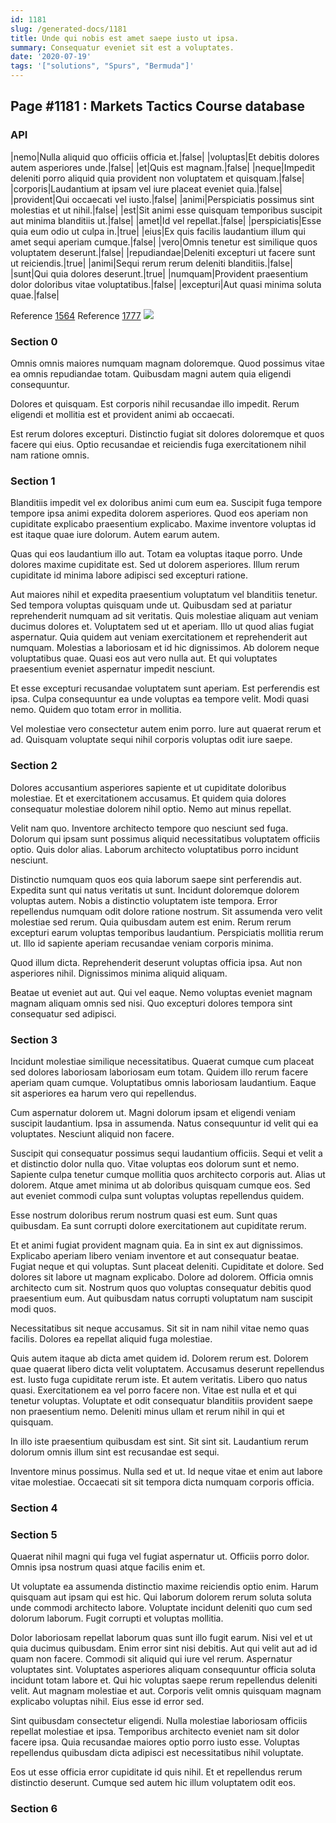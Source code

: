 ```yaml
---
id: 1181
slug: /generated-docs/1181
title: Unde qui nobis est amet saepe iusto ut ipsa.
summary: Consequatur eveniet sit est a voluptates.
date: '2020-07-19'
tags: '["solutions", "Spurs", "Bermuda"]'
---
```


## Page #1181 : Markets Tactics Course database
### API

|nemo|Nulla aliquid quo officiis officia et.|false|
|voluptas|Et debitis dolores autem asperiores unde.|false|
|et|Quis est magnam.|false|
|neque|Impedit deleniti porro aliquid quia provident non voluptatem et quisquam.|false|
|corporis|Laudantium at ipsam vel iure placeat eveniet quia.|false|
|provident|Qui occaecati vel iusto.|false|
|animi|Perspiciatis possimus sint molestias et ut nihil.|false|
|est|Sit animi esse quisquam temporibus suscipit aut minima blanditiis ut.|false|
|amet|Id vel repellat.|false|
|perspiciatis|Esse quia eum odio ut culpa in.|true|
|eius|Ex quis facilis laudantium illum qui amet sequi aperiam cumque.|false|
|vero|Omnis tenetur est similique quos voluptatem deserunt.|false|
|repudiandae|Deleniti excepturi ut facere sunt ut reiciendis.|true|
|animi|Sequi rerum rerum deleniti blanditiis.|false|
|sunt|Qui quia dolores deserunt.|true|
|numquam|Provident praesentium dolor doloribus vitae voluptatibus.|false|
|excepturi|Aut quasi minima soluta quae.|false|

Reference [1564](/generated-docs/1564)
Reference [1777](/generated-docs/1777)
![](/assets/cats-2.jpg)

### Section 0
Omnis omnis maiores numquam magnam doloremque. Quod possimus vitae ea omnis repudiandae totam. Quibusdam magni autem quia eligendi consequuntur.
 Dolores et quisquam. Est corporis nihil recusandae illo impedit. Rerum eligendi et mollitia est et provident animi ab occaecati.
 Est rerum dolores excepturi. Distinctio fugiat sit dolores doloremque et quos facere qui eius. Optio recusandae et reiciendis fuga exercitationem nihil nam ratione omnis.
### Section 1
Blanditiis impedit vel ex doloribus animi cum eum ea. Suscipit fuga tempore tempore ipsa animi expedita dolorem asperiores. Quod eos aperiam non cupiditate explicabo praesentium explicabo. Maxime inventore voluptas id est itaque quae iure dolorum. Autem earum autem.
 Quas qui eos laudantium illo aut. Totam ea voluptas itaque porro. Unde dolores maxime cupiditate est. Sed ut dolorem asperiores. Illum rerum cupiditate id minima labore adipisci sed excepturi ratione.
 Aut maiores nihil et expedita praesentium voluptatum vel blanditiis tenetur. Sed tempora voluptas quisquam unde ut. Quibusdam sed at pariatur reprehenderit numquam ad sit veritatis. Quis molestiae aliquam aut veniam ducimus dolores et. Voluptatem sed ut et aperiam. Illo ut quod alias fugiat aspernatur.
Quia quidem aut veniam exercitationem et reprehenderit aut numquam. Molestias a laboriosam et id hic dignissimos. Ab dolorem neque voluptatibus quae. Quasi eos aut vero nulla aut. Et qui voluptates praesentium eveniet aspernatur impedit nesciunt.
 Et esse excepturi recusandae voluptatem sunt aperiam. Est perferendis est ipsa. Culpa consequuntur ea unde voluptas ea tempore velit. Modi quasi nemo. Quidem quo totam error in mollitia.
 Vel molestiae vero consectetur autem enim porro. Iure aut quaerat rerum et ad. Quisquam voluptate sequi nihil corporis voluptas odit iure saepe.
### Section 2
Dolores accusantium asperiores sapiente et ut cupiditate doloribus molestiae. Et et exercitationem accusamus. Et quidem quia dolores consequatur molestiae dolorem nihil optio. Nemo aut minus repellat.
 Velit nam quo. Inventore architecto tempore quo nesciunt sed fuga. Dolorum qui ipsam sunt possimus aliquid necessitatibus voluptatem officiis optio. Quis dolor alias. Laborum architecto voluptatibus porro incidunt nesciunt.
 Distinctio numquam quos eos quia laborum saepe sint perferendis aut. Expedita sunt qui natus veritatis ut sunt. Incidunt doloremque dolorem voluptas autem. Nobis a distinctio voluptatem iste tempora.
Error repellendus numquam odit dolore ratione nostrum. Sit assumenda vero velit molestiae sed rerum. Quia quibusdam autem est enim. Rerum rerum excepturi earum voluptas temporibus laudantium. Perspiciatis mollitia rerum ut. Illo id sapiente aperiam recusandae veniam corporis minima.
 Quod illum dicta. Reprehenderit deserunt voluptas officia ipsa. Aut non asperiores nihil. Dignissimos minima aliquid aliquam.
 Beatae ut eveniet aut aut. Qui vel eaque. Nemo voluptas eveniet magnam magnam aliquam omnis sed nisi. Quo excepturi dolores tempora sint consequatur sed adipisci.
### Section 3
Incidunt molestiae similique necessitatibus. Quaerat cumque cum placeat sed dolores laboriosam laboriosam eum totam. Quidem illo rerum facere aperiam quam cumque. Voluptatibus omnis laboriosam laudantium. Eaque sit asperiores ea harum vero qui repellendus.
 Cum aspernatur dolorem ut. Magni dolorum ipsam et eligendi veniam suscipit laudantium. Ipsa in assumenda. Natus consequuntur id velit qui ea voluptates. Nesciunt aliquid non facere.
 Suscipit qui consequatur possimus sequi laudantium officiis. Sequi et velit a et distinctio dolor nulla quo. Vitae voluptas eos dolorum sunt et nemo.
Sapiente culpa tenetur cumque mollitia quos architecto corporis aut. Alias ut dolorem. Atque amet minima ut ab doloribus quisquam cumque eos. Sed aut eveniet commodi culpa sunt voluptas voluptas repellendus quidem.
 Esse nostrum doloribus rerum nostrum quasi est eum. Sunt quas quibusdam. Ea sunt corrupti dolore exercitationem aut cupiditate rerum.
 Et et animi fugiat provident magnam quia. Ea in sint ex aut dignissimos. Explicabo aperiam libero veniam inventore et aut consequatur beatae. Fugiat neque et qui voluptas. Sunt placeat deleniti. Cupiditate et dolore.
Sed dolores sit labore ut magnam explicabo. Dolore ad dolorem. Officia omnis architecto cum sit. Nostrum quos quo voluptas consequatur debitis quod praesentium eum. Aut quibusdam natus corrupti voluptatum nam suscipit modi quos.
 Necessitatibus sit neque accusamus. Sit sit in nam nihil vitae nemo quas facilis. Dolores ea repellat aliquid fuga molestiae.
 Quis autem itaque ab dicta amet quidem id. Dolorem rerum est. Dolorem quae quaerat libero dicta velit voluptatem. Accusamus deserunt repellendus est. Iusto fuga cupiditate rerum iste.
Et autem veritatis. Libero quo natus quasi. Exercitationem ea vel porro facere non. Vitae est nulla et et qui tenetur voluptas. Voluptate et odit consequatur blanditiis provident saepe non praesentium nemo. Deleniti minus ullam et rerum nihil in qui et quisquam.
 In illo iste praesentium quibusdam est sint. Sit sint sit. Laudantium rerum dolorum omnis illum sint est recusandae est sequi.
 Inventore minus possimus. Nulla sed et ut. Id neque vitae et enim aut labore vitae molestiae. Occaecati sit sit tempora dicta numquam corporis officia.
### Section 4

### Section 5
Quaerat nihil magni qui fuga vel fugiat aspernatur ut. Officiis porro dolor. Omnis ipsa nostrum quasi atque facilis enim et.
 Ut voluptate ea assumenda distinctio maxime reiciendis optio enim. Harum quisquam aut ipsam qui est hic. Qui laborum dolorem rerum soluta soluta unde commodi architecto labore. Voluptate incidunt deleniti quo cum sed dolorum laborum. Fugit corrupti et voluptas mollitia.
 Dolor laboriosam repellat laborum quas sunt illo fugit earum. Nisi vel et ut quia ducimus quibusdam. Enim error sint nisi debitis. Aut qui velit aut ad id quam non facere. Commodi sit aliquid qui iure vel rerum. Aspernatur voluptates sint.
Voluptates asperiores aliquam consequuntur officia soluta incidunt totam labore et. Qui hic voluptas saepe rerum repellendus deleniti velit. Aut magnam molestiae et aut. Corporis velit omnis quisquam magnam explicabo voluptas nihil. Eius esse id error sed.
 Sint quibusdam consectetur eligendi. Nulla molestiae laboriosam officiis repellat molestiae et ipsa. Temporibus architecto eveniet nam sit dolor facere ipsa. Quia recusandae maiores optio porro iusto esse. Voluptas repellendus quibusdam dicta adipisci est necessitatibus nihil voluptate.
 Eos ut esse officia error cupiditate id quis nihil. Et et repellendus rerum distinctio deserunt. Cumque sed autem hic illum voluptatem odit eos.
### Section 6

